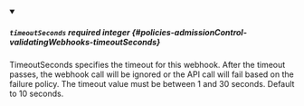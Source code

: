 
<details className="config-field" data-expandable="false" open>
<summary>

##### `timeoutSeconds` <span className="config-field-required" data-required="false">required</span> <span className="config-field-type">integer</span> <span className="config-field-default"></span> <span className="config-field-enum"></span> {#policies-admissionControl-validatingWebhooks-timeoutSeconds}

TimeoutSeconds specifies the timeout for this webhook. After the timeout passes,
the webhook call will be ignored or the API call will fail based on the
failure policy.
The timeout value must be between 1 and 30 seconds.
Default to 10 seconds.

</summary>



</details>
